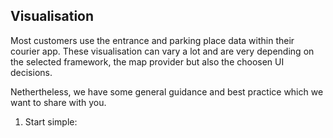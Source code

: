 ## Visualisation

Most customers use the entrance and parking place data within their courier app. These visualisation can vary a lot and are very depending on the selected framework, the map provider but also the choosen UI decisions.

Nethertheless, we have some general guidance and best practice which we want to share with you.

1. Start simple:  

